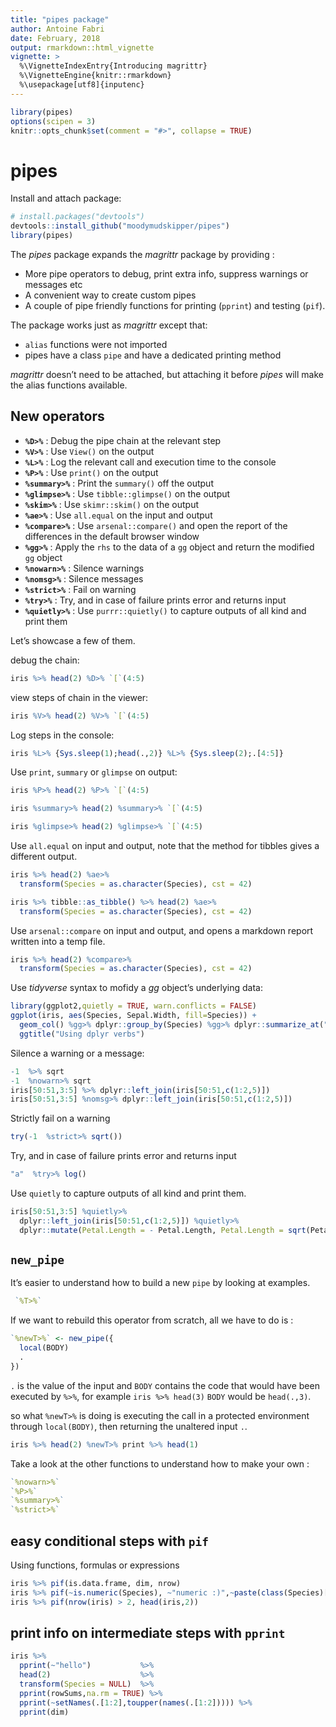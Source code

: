 ```yaml
---
title: "pipes package"
author: Antoine Fabri
date: February, 2018
output: rmarkdown::html_vignette
vignette: >
  %\VignetteIndexEntry{Introducing magrittr}
  %\VignetteEngine{knitr::rmarkdown}
  %\usepackage[utf8]{inputenc}
---
```


```r
library(pipes)
options(scipen = 3)
knitr::opts_chunk$set(comment = "#>", collapse = TRUE)
```


# pipes


Install and attach package:

```r
# install.packages("devtools")
devtools::install_github("moodymudskipper/pipes")
library(pipes)
```

The *pipes* package expands the *magrittr* package by providing :

* More pipe operators to debug, print extra info, suppress warnings or
messages etc
* A convenient way to create custom pipes
* A couple of pipe friendly functions for printing (`pprint`) and testing (`pif`).

The package works just as *magrittr* except that:

* `alias` functions were not imported
* pipes have a class `pipe` and have a dedicated printing method

*magrittr* doesn't need to be attached, but attaching it before *pipes* will
make the alias functions available.

## New operators

* **`%D>%`** : Debug the pipe chain at the relevant step
* **`%V>%`** : Use `View()` on the output
* **`%L>%`** : Log the relevant call and execution time to the console
* **`%P>%`** : Use `print()` on the output
* **`%summary>%`** : Print the `summary()` off the output
* **`%glimpse>%`** : Use `tibble::glimpse()` on the output
* **`%skim>%`** : Use `skimr::skim()` on the output
* **`%ae>%`** : Use `all.equal` on the input and output
* **`%compare>%`** : Use `arsenal::compare()` and open the report of the 
  differences in the default browser window
* **`%gg>%`** : Apply the `rhs` to the data of a `gg` object and return the 
  modified `gg` object
* **`%nowarn>%`** : Silence warnings
* **`%nomsg>%`** : Silence messages
* **`%strict>%`** : Fail on warning
* **`%try>%`** : Try, and in case of failure prints error and returns input
* **`%quietly>%`** : Use `purrr::quietly()` to capture outputs of all kind and print them

Let's showcase a few of them.

debug the chain:

```r
iris %>% head(2) %D>% `[`(4:5)
```

view steps of chain in the viewer:

```r
iris %V>% head(2) %V>% `[`(4:5)
```

Log steps in the console:

```r
iris %L>% {Sys.sleep(1);head(.,2)} %L>% {Sys.sleep(2);.[4:5]}
```

Use `print`, `summary` or `glimpse` on output:

```r
iris %P>% head(2) %P>% `[`(4:5)

iris %summary>% head(2) %summary>% `[`(4:5)

iris %glimpse>% head(2) %glimpse>% `[`(4:5)
```

Use `all.equal` on input and output, note that the method for tibbles gives
a different output.

```r
iris %>% head(2) %ae>% 
  transform(Species = as.character(Species), cst = 42)

iris %>% tibble::as_tibble() %>% head(2) %ae>% 
  transform(Species = as.character(Species), cst = 42)
```

Use `arsenal::compare` on input and output, and opens a markdown report written
into a temp file.

```r
iris %>% head(2) %compare>% 
  transform(Species = as.character(Species), cst = 42)
```

Use *tidyverse* syntax to mofidy a *gg* object's underlying data:

```r
library(ggplot2,quietly = TRUE, warn.conflicts = FALSE)
ggplot(iris, aes(Species, Sepal.Width, fill=Species)) +
  geom_col() %gg>% dplyr::group_by(Species) %gg>% dplyr::summarize_at("Sepal.Width", mean) +
  ggtitle("Using dplyr verbs")
```


Silence a warning or a message:

```r
-1  %>% sqrt
-1  %nowarn>% sqrt
iris[50:51,3:5] %>% dplyr::left_join(iris[50:51,c(1:2,5)])
iris[50:51,3:5] %nomsg>% dplyr::left_join(iris[50:51,c(1:2,5)])
```

Strictly fail on a warning

```r
try(-1  %strict>% sqrt())
```

Try, and in case of failure prints error and returns input

```r
"a"  %try>% log()
```

Use `quietly` to capture outputs of all kind and print them.

```r
iris[50:51,3:5] %quietly>% 
  dplyr::left_join(iris[50:51,c(1:2,5)]) %quietly>%
  dplyr::mutate(Petal.Length = - Petal.Length, Petal.Length = sqrt(Petal.Length))
```

## `new_pipe`

It's easier to understand how to build a new `pipe` by looking at examples.

```r
 `%T>%`
```

If we want to rebuild this operator from scratch, all we have to do is :

```r
`%newT>%` <- new_pipe({
  local(BODY)
  .
})
```

`.` is the value of the input and `BODY` contains the code that would have been
executed by `%>%`, for example `iris %>% head(3)` `BODY` would be `head(.,3)`.

so what `%newT>%` is doing is executing the call in a protected environment through
`local(BODY)`, then returning the unaltered input `.`.

```r
iris %>% head(2) %newT>% print %>% head(1)
```

Take a look at the other functions to understand how to make your own :

```r
`%nowarn>%`
`%P>%`
`%summary>%`
`%strict>%`
```


## easy conditional steps with `pif`

Using functions, formulas or expressions

```r
iris %>% pif(is.data.frame, dim, nrow)
iris %>% pif(~is.numeric(Species), ~"numeric :)",~paste(class(Species)[1],":("))
iris %>% pif(nrow(iris) > 2, head(iris,2))
```

## print info on intermediate steps with `pprint`

```r
iris %>%
  pprint(~"hello")           %>%
  head(2)                    %>%
  transform(Species = NULL)  %>%
  pprint(rowSums,na.rm = TRUE) %>%
  pprint(~setNames(.[1:2],toupper(names(.[1:2])))) %>%
  pprint(dim)
```
